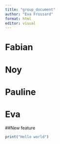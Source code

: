 ```yaml
---
title: "group_document"
author: "Eva Frossard"
format: html
editor: visual
---
```


# Fabian

# Noy

# Pauline

# Eva
##New feature
```r
print("Hello world")
```


